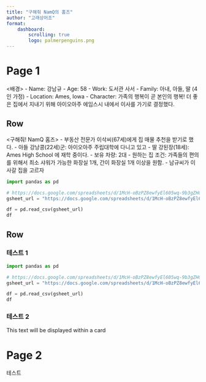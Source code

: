 ```yaml
---
title: "구해줘 NamQ의 홈즈"
author: "고래상어조"
format: 
    dashboard:
        scrolling: true 
        logo: palmerpenguins.png
---
```


# Page 1

<배경>
- Name: 강남규
- Age: 58
- Work: 도서관 사서
- Family: 아내, 아들, 딸 (4인 가정)
- Location: Ames, Iowa
- Character: 가족의 행복이 곧 본인의 행복! 더 좋은 집에서 지내기 위해 아이오아주 에임스시 내에서 이사를 가기로 결정했다.


## Row 


<구해줘! NamQ 홈즈>
- 부동산 전문가 이삭씨(67세)에게 집 매물 추천을 받기로 했다.
- 아들 강낭콩(22세)군: 아이오아주 주립대학에 다니고 있고
- 딸 강된장(18세): Ames High School 에 재학 중이다. 
- 보유 차량: 2대
- 원하는 집 조건: 가족들의 편의를 위해서 최소 샤워가 가능한 화장실 1개, 간이 화장실 1개 이상을 원함.
- 남규씨가 이사갈 집을 고르자 


```python
import pandas as pd

# https://docs.google.com/spreadsheets/d/1McH-oBzPZ8ewfyEl605wq-9b3gZHCIIBVbWHEHwNnIs/edit?gid=941998772#gid=941998772
gsheet_url = "https://docs.google.com/spreadsheets/d/1McH-oBzPZ8ewfyEl605wq-9b3gZHCIIBVbWHEHwNnIs/gviz/tq?tqx=out:csv&sheet=ames-spot"

df = pd.read_csv(gsheet_url)
df
```

## Row {.tabset}

### 테스트 1

```python
import pandas as pd

# https://docs.google.com/spreadsheets/d/1McH-oBzPZ8ewfyEl605wq-9b3gZHCIIBVbWHEHwNnIs/edit?gid=941998772#gid=941998772
gsheet_url = "https://docs.google.com/spreadsheets/d/1McH-oBzPZ8ewfyEl605wq-9b3gZHCIIBVbWHEHwNnIs/gviz/tq?tqx=out:csv&sheet=ames-spot"

df = pd.read_csv(gsheet_url)
df
```

### 테스트 2

::: {.card title="My Title"}
This text will be displayed within a card
:::

# Page 2

테스트